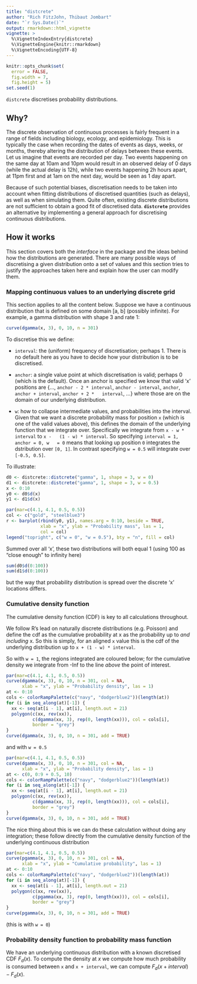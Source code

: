 ```yaml
---
title: "distcrete"
author: "Rich FitzJohn, Thibaut Jombart"
date: "`r Sys.Date()`"
output: rmarkdown::html_vignette
vignette: >
  %\VignetteIndexEntry{distcrete}
  %\VignetteEngine{knitr::rmarkdown}
  %\VignetteEncoding{UTF-8}
---
```


``` r
knitr::opts_chunk$set(
  error = FALSE,
  fig.width = 7,
  fig.height = 5)
set.seed(1)
```

`distcrete` discretises probability distributions.

## Why?

The discrete observation of continuous processes is fairly frequent in a
range of fields including biology, ecology, and epidemiology. This is
typically the case when recording the dates of events as days, weeks, or
months, thereby altering the distribution of delays between these events. Let
us imagine that events are recorded per day. Two events happening on the same
day at 10am and 10pm would result in an observed delay of 0 days (while the
actual delay is 12h), while two events happening 2h hours apart, at 11pm
first and at 1am on the next day, would be seen as 1 day apart.


Because of such potential biases, discretisation needs to be taken into
account when fitting distributions of discretised quantities (such as
delays), as well as when simulating them. Quite often, existing discrete
distributions are not sufficient to obtain a good fit of discretised
data. **`distcrete`** provides an alternative by implementing a general
approach for discretising continuous distributions.


## How it works

This section covers both the _interface_ in the package and the
ideas behind how the distributions are generated.  There are many
possible ways of discretising a given distribution onto a set of
values and this section tries to justify the approaches taken here
and explain how the user can modify them.

### Mapping continuous values to an underlying discrete grid

This section applies to all the content below.  Suppose we have a
continuous distribution that is defined on some domain [a, b]
(possibly infinite).  For example, a gamma distribution with shape
3 and rate 1:
``` r
curve(dgamma(x, 3), 0, 10, n = 301)
```

To discretise this we define:

* `interval`: the (uniform) frequency of discretisation; perhaps 1.
  There is no default here as you have to decide how your
  distribution is to be discretised.

* `anchor`: a single value point at which discretisation is valid;
  perhaps 0 (which is the default).  Once an anchor is specified we
  know that valid 'x' positions are {..., `anchor - 2 * interval`,
  `anchor - interval`, `anchor`, `anchor + interval`, `anchor + 2 *
  interval`, ...} where those are on the domain of our underlying
  distribution.

* `w`: how to collapse intermediate values, and probabilities into
  the interval.  Given that we want a discrete probability mass for
  position `x` (which is one of the valid values above), this
  defines the domain of the underlying function that we integrate
  over.  Specifically we integrate from `x - w * interval` to `x -
  (1 - w) * interval`.  So specifying `interval = 1, anchor = 0, w
  = 0` means that looking up position `0` integrates the
  dstribution over `[0, 1]`.  In contrast specifying `w = 0.5` will
  integrate over `[-0.5, 0.5]`.

To illustrate:
``` r
d0 <- distcrete::distcrete("gamma", 1, shape = 3, w = 0)
d1 <- distcrete::distcrete("gamma", 1, shape = 3, w = 0.5)
x <- 0:10
y0 <- d0$d(x)
y1 <- d1$d(x)

par(mar=c(4.1, 4.1, 0.5, 0.5))
col <- c("gold", "steelblue3")
r <- barplot(rbind(y0, y1), names.arg = 0:10, beside = TRUE,
             xlab = "x", ylab = "Probability mass", las = 1,
             col = col)
legend("topright", c("w = 0", "w = 0.5"), bty = "n", fill = col)
```

Summed over all 'x', these two distributions will both equal 1
(using 100 as "close enough" to infinity here)
``` r
sum(d0$d(0:100))
sum(d1$d(0:100))
```

but the way that probability distribution is spread over the
discrete 'x' locations differs.

### Cumulative density function

The cumulative density function (CDF) is key to all calculations
throughout.

We follow R's lead on naturally discrete distributions
(e.g. Poisson) and define the cdf as the cumulative probability at
x as the probability up to *and including* x.  So this is simply,
for an aligned `x` value this is the cdf of the underlying
distribution up to `x + (1 - w) * interval`.

So with `w = 1`, the regions integrated are coloured below; for the
cumulative density we integrate from -Inf to the line *above* the
point of interest.

``` r
par(mar=c(4.1, 4.1, 0.5, 0.5))
curve(dgamma(x, 3), 0, 10, n = 301, col = NA,
      xlab = "x", ylab = "Probability density", las = 1)
at <- 0:10
cols <- colorRampPalette(c("navy", "dodgerblue2"))(length(at))
for (i in seq_along(at)[-1]) {
  xx <- seq(at[i - 1], at[i], length.out = 21)
  polygon(c(xx, rev(xx)),
          c(dgamma(xx, 3), rep(0, length(xx))), col = cols[i],
          border = "grey")
}
curve(dgamma(x, 3), 0, 10, n = 301, add = TRUE)
```

and with `w = 0.5`
``` r
par(mar=c(4.1, 4.1, 0.5, 0.5))
curve(dgamma(x, 3), 0, 10, n = 301, col = NA,
      xlab = "x", ylab = "Probability density", las = 1)
at <- c(0, 0:9 + 0.5, 10)
cols <- colorRampPalette(c("navy", "dodgerblue2"))(length(at))
for (i in seq_along(at)[-1]) {
  xx <- seq(at[i - 1], at[i], length.out = 21)
  polygon(c(xx, rev(xx)),
          c(dgamma(xx, 3), rep(0, length(xx))), col = cols[i],
          border = "grey")
}
curve(dgamma(x, 3), 0, 10, n = 301, add = TRUE)
```

The nice thing about this is we can do these calculation without
doing any integration; these follow directly from the cumulative
density function of the underlying continuous distribution

``` r
par(mar=c(4.1, 4.1, 0.5, 0.5))
curve(pgamma(x, 3), 0, 10, n = 301, col = NA,
      xlab = "x", ylab = "Cumulative probability", las = 1)
at <- 0:10
cols <- colorRampPalette(c("navy", "dodgerblue2"))(length(at))
for (i in seq_along(at)[-1]) {
  xx <- seq(at[i - 1], at[i], length.out = 21)
  polygon(c(xx, rev(xx)),
          c(pgamma(xx, 3), rep(0, length(xx))), col = cols[i],
          border = "grey")
}
curve(pgamma(x, 3), 0, 10, n = 301, add = TRUE)
```

(this is with `w = 0`)

### Probability density function to probability mass function

We have an underlying continuous distribution with a known
discretised CDF $F_d(x)$.  To compute the density at $x$ we compute
how much probability is consumed between `x` and `x + interval`, we
can compute $F_d(x + interval) - F_d(x)$.
